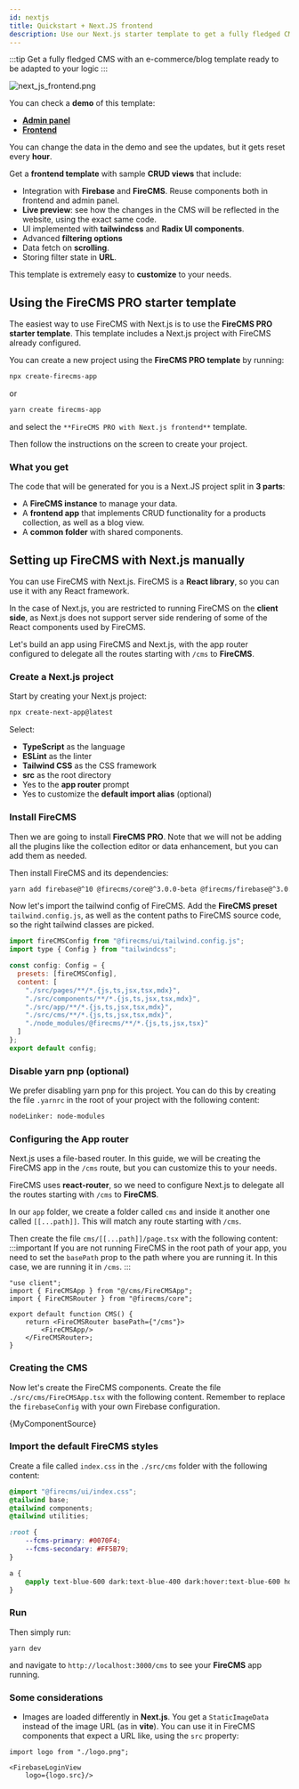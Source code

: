 ```yaml
---
id: nextjs
title: Quickstart + Next.JS frontend
description: Use our Next.js starter template to get a fully fledged CMS with an e-commerce/blog template ready to be adapted to your logic.
---
```


:::tip
Get a fully fledged CMS with an e-commerce/blog template ready to be adapted to your logic
:::

![next_js_frontend.png](/img/next_js_frontend.png)

You can check a **demo** of this template:
- [**Admin panel**](https://next.firecms.co/cms)
- [**Frontend**](https://next.firecms.co/products)

You can change the data in the demo and see the updates, but it gets reset every **hour**.

Get a **frontend template** with sample **CRUD views** that include:
- Integration with **Firebase** and **FireCMS**. Reuse components both in frontend and admin panel.
- **Live preview**: see how the changes in the CMS will be reflected in the website, using the exact same code.
- UI implemented with **tailwindcss** and **Radix UI components**.
- Advanced **filtering options**
- Data fetch on **scrolling**.
- Storing filter state in **URL**.

This template is extremely easy to **customize** to your needs.

## Using the **FireCMS PRO starter template**

The easiest way to use FireCMS with Next.js is to use the **FireCMS PRO starter template**. This template includes a Next.js project with FireCMS already configured.

You can create a new project using the **FireCMS PRO template** by running:

```bash
npx create-firecms-app
```
or

```bash
yarn create firecms-app
```

and select the `**FireCMS PRO with Next.js frontend**` template.

Then follow the instructions on the screen to create your project.

### What you get

The code that will be generated for you is a Next.JS project split in **3 parts**:
- A **FireCMS instance** to manage your data.
- A **frontend app** that implements CRUD functionality for a products collection, as well as a blog view.
- A **common folder** with shared components.

## Setting up **FireCMS** with **Next.js** manually

You can use FireCMS with Next.js. FireCMS is a **React library**, so you can use it with any React framework.

In the case of Next.js, you are restricted to running FireCMS on the **client side**, as Next.js does not support server side rendering of some of the React components used by FireCMS.

Let's build an app using FireCMS and Next.js, with the app router configured to delegate all the routes starting with `/cms` to **FireCMS**.

### Create a **Next.js project**

Start by creating your Next.js project:

```bash
npx create-next-app@latest
```

Select:
- **TypeScript** as the language
- **ESLint** as the linter
- **Tailwind CSS** as the CSS framework
- **src** as the root directory
- Yes to the **app router** prompt
- Yes to customize the **default import alias** (optional)

### Install **FireCMS**

Then we are going to install **FireCMS PRO**. Note that we will not be adding all the plugins like the collection editor or data enhancement, but you can add them as needed.

Then install FireCMS and its dependencies:

```bash
yarn add firebase@^10 @firecms/core@^3.0.0-beta @firecms/firebase@^3.0.0-beta @firecms/editor@^3.0.0-beta react-router@^6 react-router-dom@^6 @tailwindcss/typography typeface-rubik @fontsource/jetbrains-mono
```

Now let's import the tailwind config of FireCMS. Add the **FireCMS preset** `tailwind.config.js`, as well as the content paths to FireCMS source code, so the right tailwind classes are picked.

```js
import fireCMSConfig from "@firecms/ui/tailwind.config.js";
import type { Config } from "tailwindcss";

const config: Config = {
  presets: [fireCMSConfig],
  content: [
    "./src/pages/**/*.{js,ts,jsx,tsx,mdx}",
    "./src/components/**/*.{js,ts,jsx,tsx,mdx}",
    "./src/app/**/*.{js,ts,jsx,tsx,mdx}",
    "./src/cms/**/*.{js,ts,jsx,tsx,mdx}",
    "./node_modules/@firecms/**/*.{js,ts,jsx,tsx}"
  ]
};
export default config;

```

### Disable **yarn pnp** (optional)

We prefer disabling yarn pnp for this project. You can do this by creating the file `.yarnrc` in the root of your project with the following content:

```bash
nodeLinker: node-modules
```

### Configuring the **App router**

Next.js uses a file-based router. In this guide, we will be creating the FireCMS app in the `/cms` route, but you can customize this to your needs.

FireCMS uses **react-router**, so we need to configure Next.js to delegate all the routes starting with `/cms` to **FireCMS**.

In our `app` folder, we create a folder called `cms` and inside it another one called `[[...path]]`. This will match any route starting with `/cms`.

Then create the file `cms/[[...path]]/page.tsx` with the following content:
:::important
If you are not running FireCMS in the root path of your app, you need to set the `basePath` prop to the path where you are running it. In this case, we are running it in `/cms`.
:::

```tsx
"use client";
import { FireCMSApp } from "@/cms/FireCMSApp";
import { FireCMSRouter } from "@firecms/core";

export default function CMS() {
    return <FireCMSRouter basePath={"/cms"}>
        <FireCMSApp/>
    </FireCMSRouter>;
}

```

### Creating the **CMS**

Now let's create the FireCMS components. Create the file `./src/cms/FireCMSApp.tsx` with the following content. Remember to replace the `firebaseConfig` with your own Firebase configuration.




<CodeBlock language="tsx">{MyComponentSource}</CodeBlock>

### Import the default **FireCMS styles**

Create a file called `index.css` in the `./src/cms` folder with the following content:

```css
@import "@firecms/ui/index.css";
@tailwind base;
@tailwind components;
@tailwind utilities;

:root {
    --fcms-primary: #0070F4;
    --fcms-secondary: #FF5B79;
}

a {
    @apply text-blue-600 dark:text-blue-400 dark:hover:text-blue-600 hover:text-blue-800
}
```

### Run

Then simply run:

```
yarn dev
```
and navigate to `http://localhost:3000/cms` to see your **FireCMS** app running.

### Some considerations

- Images are loaded differently in **Next.js**.
You get a `StaticImageData` instead of the image URL (as in **vite**).
You can use it in FireCMS components that expect a URL like, using the `src` property:
```tsx
import logo from "./logo.png";

<FirebaseLoginView
    logo={logo.src}/>
```
